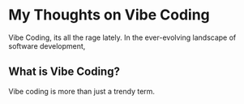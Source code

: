 
# My Thoughts on Vibe Coding

Vibe Coding, its all the rage lately. In the ever-evolving landscape of software development, 


## What is Vibe Coding?

Vibe coding is more than just a trendy term. 





